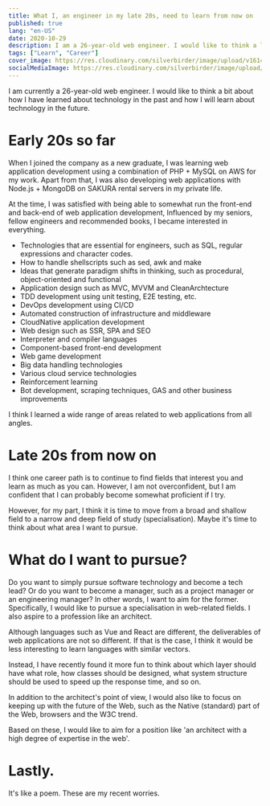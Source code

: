 ```yaml
---
title: What I, an engineer in my late 20s, need to learn from now on
published: true
lang: "en-US"
date: 2020-10-29
description: I am a 26-year-old web engineer. I would like to think a little about how I have learnt about technology in the past and how I will learn about technology in the future.
tags: ["Learn", "Career"]
cover_image: https://res.cloudinary.com/silverbirder/image/upload/v1614431503/silver-birder.github.io/blog/Pexels_Akil_Mazumder_Photo.jpg
socialMediaImage: https://res.cloudinary.com/silverbirder/image/upload/v1614431503/silver-birder.github.io/blog/Pexels_Akil_Mazumder_Photo.jpg
---
```


I am currently a 26-year-old web engineer. I would like to think a bit about how I have learned about technology in the past and how I will learn about technology in the future.

# Early 20s so far

When I joined the company as a new graduate, I was learning web application development using a combination of PHP + MySQL on AWS for my work.
Apart from that, I was also developing web applications with Node.js + MongoDB on SAKURA rental servers in my private life.

At the time, I was satisfied with being able to somewhat run the front-end and back-end of web application development,
Influenced by my seniors, fellow engineers and recommended books, I became interested in everything.

- Technologies that are essential for engineers, such as SQL, regular expressions and character codes.
- How to handle shellscripts such as sed, awk and make
- Ideas that generate paradigm shifts in thinking, such as procedural, object-oriented and functional
- Application design such as MVC, MVVM and CleanArchtecture
- TDD development using unit testing, E2E testing, etc.
- DevOps development using CI/CD
- Automated construction of infrastructure and middleware
- CloudNative application development
- Web design such as SSR, SPA and SEO
- Interpreter and compiler languages
- Component-based front-end development
- Web game development
- Big data handling technologies
- Various cloud service technologies
- Reinforcement learning
- Bot development, scraping techniques, GAS and other business improvements

I think I learned a wide range of areas related to web applications from all angles.

# Late 20s from now on

I think one career path is to continue to find fields that interest you and learn as much as you can.
However, I am not overconfident, but I am confident that I can probably become somewhat proficient if I try.

However, for my part, I think it is time to move from a broad and shallow field to a narrow and deep field of study (specialisation).
Maybe it's time to think about what area I want to pursue.

# What do I want to pursue?

Do you want to simply pursue software technology and become a tech lead?
Or do you want to become a manager, such as a project manager or an engineering manager?
In other words, I want to aim for the former. Specifically, I would like to pursue a specialisation in web-related fields.
I also aspire to a profession like an architect.

Although languages such as Vue and React are different, the deliverables of web applications are not so different.
If that is the case, I think it would be less interesting to learn languages with similar vectors.

Instead, I have recently found it more fun to think about which layer should have what role, how classes should be designed, what system structure should be used to speed up the response time, and so on.

In addition to the architect's point of view, I would also like to focus on keeping up with the future of the Web, such as the Native (standard) part of the Web, browsers and the W3C trend.

Based on these, I would like to aim for a position like 'an architect with a high degree of expertise in the web'.

# Lastly.

It's like a poem. These are my recent worries.
